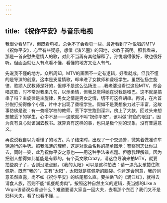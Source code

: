 ```yaml
---
---
---
```

title: 《祝你平安》与音乐电视
---

我很少看MTV，但既看电视，总免不了会看见一些。最近看到了孙悦唱的MTV《祝你平安》，心里有些疑惑，想借《演艺圈》的园地，求教于高明。照我看来，那是一首安慰失意情人的歌，对此不当再有其他解释了。孙悦唱得很好，歌也很好听。但画面就让人有点看不懂，看懂的地方又让人有气。

先说我不懂的地方。众所周知，MTV的画面不一定有逻辑，好看就成。但我不懂的是导演的创意。这本是支爱情歌，却串进了女教师和聋哑学生。虽然弘扬主旋律、歌颂人民教师是好的，但却不是这么弘扬法……我老婆没看过这段MTV，却会唱这歌，时不常对我来几句，以示柔情，但我总觉得她在说我是哑巴。这不就是搞串了吗？主旋律是主旋律，男女之情是男女之情，切不可这样胡串。再说，在片首孙悦打扮得像个小蜜，片中才出现了聋哑学生。假如不是我想象力过于丰富，这故事仿佛是说：有一聋哑学校的教师，丢下学生跑到深圳，傍上了大款，回过头来想想被丢下的学生，心中不忍——这歌就不叫“祝你平安”，该叫做“鳄鱼的眼泪”，因为真有良心就该回去教书。就算真有这样的事，也只是极个别的现象，没有普遍意义。

再说说我自以为看懂了的地方。片子结束时，出现了一个交通警，微笑着做准许车辆通行的手势。照我浅薄的理解，这是对歌曲名称的简单图示：警察同志让你过去，同时一笑，此乃祝你平安之意也——用这种手法来点题。但愿我理解错，因为把别人想得如此低能是有罪的。有个英文歌Crazy，请这位导演来拍MTV，就要拍些疯子了，否则没法点题。《我的太阳》可以是这种拍法：请一漂亮女孩搂住陈佩斯，既有“我的”，又有“太阳”，太阳就是陈佩斯的脑袋。你肯定会同意，我的创意虽然直露，尚不如《祝你平安》的结尾那么直。要拍岳飞的《满江红》，就得去请食人族，否则不能“饥餐胡虏肉”。按照这种自然主义的逻辑，麦当娜的Like a Virgin该请观众看点什么？难道要请大家当一回大夫，去看那个东西？我们又不是妇科大夫，看了也看不懂……